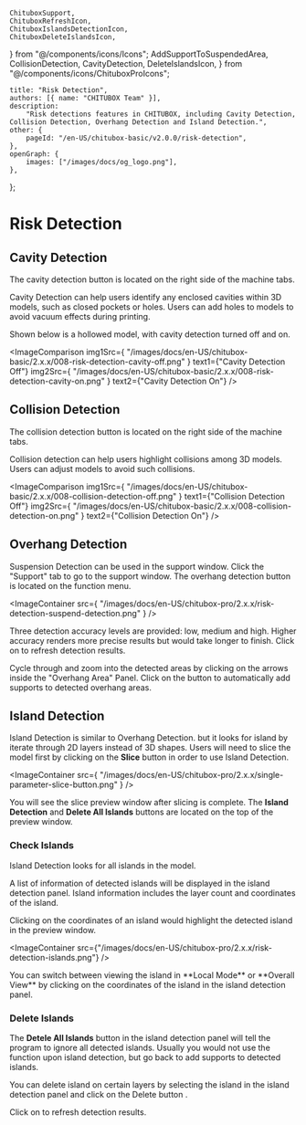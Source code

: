 	ChituboxSupport,
	ChituboxRefreshIcon,
	ChituboxIslandsDetectionIcon,
	ChituboxDeleteIslandsIcon,
} from "@/components/icons/Icons";
	AddSupportToSuspendedArea,
	CollisionDetection,
	CavityDetection,
	DeleteIslandsIcon,
} from "@/components/icons/ChituboxProIcons";

	title: "Risk Detection",
	authors: [{ name: "CHITUBOX Team" }],
	description:
		"Risk detections features in CHITUBOX, including Cavity Detection, Collision Detection, Overhang Detection and Island Detection.",
	other: {
		pageId: "/en-US/chitubox-basic/v2.0.0/risk-detection",
	},
	openGraph: {
		images: ["/images/docs/og_logo.png"],
	},
};

# Risk Detection

## Cavity Detection

<CavityDetection /> The cavity detection button is located on the right side of the machine tabs.

Cavity Detection can help users identify any enclosed cavities within 3D models, such as closed pockets or holes. Users can add holes to models to avoid vacuum effects during printing.

Shown below is a hollowed model, with cavity detection turned off and on.

<ImageComparison
	img1Src={
		"/images/docs/en-US/chitubox-basic/2.x.x/008-risk-detection-cavity-off.png"
	}
	text1={"Cavity Detection Off"}
	img2Src={
		"/images/docs/en-US/chitubox-basic/2.x.x/008-risk-detection-cavity-on.png"
	}
	text2={"Cavity Detection On"}
/>

## Collision Detection

<CollisionDetection /> The collision detection button is located on the right side of the machine tabs.

Collision detection can help users highlight collisions among 3D models. Users can adjust models to avoid such collisions.

<ImageComparison
	img1Src={
		"/images/docs/en-US/chitubox-basic/2.x.x/008-collision-detection-off.png"
	}
	text1={"Collision Detection Off"}
	img2Src={
		"/images/docs/en-US/chitubox-basic/2.x.x/008-collision-detection-on.png"
	}
	text2={"Collision Detection On"}
/>

## Overhang Detection

Suspension Detection can be used in the support window. Click the "Support" tab to go to the support window. The <ChituboxRefreshIcon />overhang detection button is located on the function menu.

<ImageContainer
	src={
		"/images/docs/en-US/chitubox-pro/2.x.x/risk-detection-suspend-detection.png"
	}
/>

Three detection accuracy levels are provided: low, medium and high. Higher accuracy renders more precise results but would take longer to finish. Click on <ChituboxRefreshIcon /> to refresh detection results.

Cycle through and zoom into the detected areas by clicking on the arrows inside the "Overhang Area" Panel. Click on the <AddSupportToSuspendedArea /> button to automatically add supports to detected overhang areas.

## Island Detection

Island Detection is similar to Overhang Detection. but it looks for island by iterate through 2D layers instead of 3D shapes. Users will need to slice the model first by clicking on the **Slice** button in order to use Island Detection.

<ImageContainer
	src={
		"/images/docs/en-US/chitubox-pro/2.x.x/single-parameter-slice-button.png"
	}
/>

You will see the slice preview window after slicing is complete. The **Island Detection** and **Delete All Islands** buttons are located on the top of the preview window.

### Check Islands

<ChituboxIslandsDetectionIcon /> Island Detection looks for all islands in the model.

A list of information of detected islands will be displayed in the island detection panel. Island information includes the layer count and coordinates of the island.

Clicking on the coordinates of an island would highlight the detected island in the preview window.

<ImageContainer
	src={"/images/docs/en-US/chitubox-pro/2.x.x/risk-detection-islands.png"}
/>

<Admonition type="tip" title="Tip">
	You can switch between viewing the island in **Local Mode** or **Overall
	View** by clicking on the coordinates of the island in the island detection
	panel.
</Admonition>

### Delete Islands

The **Detele All Islands** button in the island detection panel will tell the program to ignore all detected islands. Usually you would not use the function upon island detection, but go back to add supports to detected islands.

You can delete island on certain layers by selecting the island in the island detection panel and click on the Delete button <DeleteIslandsIcon />.

Click on <ChituboxRefreshIcon /> to refresh detection results.
